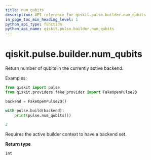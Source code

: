 ```yaml
---
title: num_qubits
description: API reference for qiskit.pulse.builder.num_qubits
in_page_toc_min_heading_level: 1
python_api_type: function
python_api_name: qiskit.pulse.builder.num_qubits
---
```


# qiskit.pulse.builder.num\_qubits

<Function id="qiskit.pulse.builder.num_qubits" github="https://github.com/qiskit/qiskit/tree/stable/0.22/qiskit/pulse/builder.py" signature="num_qubits()">
  Return number of qubits in the currently active backend.

  Examples:

  ```python
  from qiskit import pulse
  from qiskit.providers.fake_provider import FakeOpenPulse2Q

  backend = FakeOpenPulse2Q()

  with pulse.build(backend):
      print(pulse.num_qubits())
  ```

  ```python
  2
  ```

  <Admonition title="Note" type="note">
    Requires the active builder context to have a backend set.
  </Admonition>

  **Return type**

  `int`
</Function>

